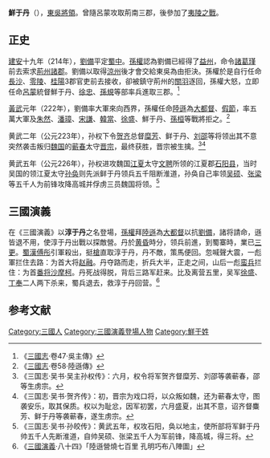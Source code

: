 '''鮮于丹'''（{{bd|？||？||catIdx=X鮮于}}），[[東吳|東吳]][[將領|將領]]。曾隨呂蒙攻取荊南三郡，後參加了[[夷陵之戰|夷陵之戰]]。

== 正史 ==
[[建安|建安]]十九年（214年），[[劉備|劉備]]平定[[蜀中|蜀中]]。[[孫權|孫權]]認為劉備已經得了[[益州|益州]]，命令[[諸葛瑾|諸葛瑾]]前去索求[[荊州|荊州]][[諸郡|諸郡]]。劉備以取得[[涼州|涼州]]後才會交給東吳為由拒決。孫權於是自行任命[[長沙|長沙]]、[[零陵|零陵]]、[[桂陽|桂陽]]3郡官吏前去接收，卻被鎮守荊州的[[關羽|關羽]]逐回，孫權大怒，立即任命[[呂蒙|呂蒙]]統督鮮于丹、[[徐忠|徐忠]]、[[孫規|孫規]]等部率兵進取三郡。<ref>《[[三國志|三國志]]·卷47·吳主傳》</ref>

[[黃武|黃武]]元年（222年），劉備率大軍來向西界，孫權任命[[陸遜|陸遜]]為[[大都督|大都督]]、[[假節|假節]]，率五萬大軍及[[朱然|朱然]]、[[潘璋|潘璋]]、[[宋謙|宋謙]]、[[韓當|韓當]]、[[徐盛|徐盛]]、鮮于丹、[[孫桓|孫桓]]等戰將拒之。<ref>《[[三國志|三國志]]·卷58·陸遜傳》</ref>

黄武二年（公元223年），孙权下令[[贺齐|贺齐]]总督[[糜芳|糜芳]]、鲜于丹、[[刘邵|刘邵]]等将领出其不意突然袭击叛归[[魏国|魏国]]的[[蕲春|蕲春]]太守[[晋宗|晋宗]]，最终获胜，晋宗被生擒。<ref>《三国志·吴书·吴主孙权传》：六月，权令将军贺齐督糜芳、刘邵等袭蕲春，邵等生虏宗。</ref><ref> 《三国志·吴书·贺齐传》：初，晋宗为戏口将，以众叛如魏，还为蕲春太守，图袭安乐，取其保质。权以为耻忿，因军初罢，六月盛夏，出其不意，诏齐督麋芳、鲜于丹等袭蕲春，遂生虏宗。</ref>

黄武五年（公元226年），孙权进攻魏国[[江夏|江夏]]太守[[文聘|文聘]]所领的江夏郡[[石阳县|石阳县]]，当时吴国的领江夏太守[[孙奂|孙奂]]则先派鲜于丹领兵五千阻断淮道，孙奂自己率领[[吴硕|吴硕]]、[[张梁|张梁]]等五千人为前锋攻降高城并俘虏三员魏国将领。<ref>《三国志·吴书·孙皎传》：黄武五年，权攻石阳，奂以地主，使所部将军鲜于丹帅五千人先断淮道，自帅吴硕、张梁五千人为军前锋，降高城，得三将。</ref>

== 三國演義 ==
在《三國演義》以'''淳于丹'''之名登場，[[孫權|孫權]]拜[[陸遜|陸遜]]為[[大都督|大都督]]以抗[[劉備|劉備]]，諸将請命，遜皆退不用，使淳于丹出戰以探敵營。丹於[[黄昏|黄昏]]時分，领兵前進，到蜀寨時，業已[[三更|三更]]。[[蜀漢|蜀漢]][[傅彤|傅彤]]引軍殺出，挺[[槍|槍]]直取淳于丹，丹不敵，策馬便回。忽喊聲大震，一彪軍拦住去路：为首大将[[赵融|赵融]]。丹夺路而走，折兵大半，正走之间，山后一彪[[蛮兵|蛮兵]]拦住：为首[[番将|番将]][[沙摩柯|沙摩柯]]。丹死战得脱，背后三路军赶来。比及离营五里，吴军[[徐盛|徐盛]]、[[丁奉|丁奉]]二人两下杀来，蜀兵退去，救淳于丹回营。<ref>《[[三國演義|三國演義]]·八十四》「陸遜營燒七百里 孔明巧布八陣圖」</ref>

== 参考文献 ==
<div class="references-small">
<references></references>
</div>

[[Category:三國人|Category:三國人]]
[[Category:三國演義登場人物|Category:三國演義登場人物]]
[[Category:鮮于姓|Category:鮮于姓]]